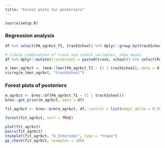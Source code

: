 ```yaml
---
title: "Forest plots for posteriors"
---
```


```r

source(setup.R)

```


### Regression analysis

```r

df %>% select(PA_agrbct_T1, trackSchool) %>% dplyr::group_by(trackSchool) %>% summarise(mean = mean(PA_agrbct_T1, na.rm = TRUE), n = n())

# Create combination of track and school variables, show means
df %>% dplyr::mutate(trackSchool = paste0(track, school)) %>% select(PA_agrbct_T1, track, school, trackSchool) %>% dplyr::group_by(trackSchool) %>% summarise(mean = mean(PA_agrbct_T1, na.rm = TRUE), n = n())

m_lmer_agrbct <- lme4::lmer(PA_agrbct_T1 ~ (1 | trackSchool), data = df) 
visreg(m_lmer_agrbct, "trackSchool")


```


### Forest plots of posteriors

```r

m_agrbct <- brms::bf(PA_agrbct_T1 ~ (1 | trackSchool)) 
brms::get_prior(m_agrbct, data = df)

fit_agrbct <- brms::brm(m_agrbct, df, control = list(adapt_delta = 0.95))

forest(fit_agrbct, sort = TRUE)

plot(fit_agrbct)
pairs(fit_agrbct)
stanplot(fit_agrbct, "b_Intercept", type = "trace")
pp_check(fit_agrbct, nsamples = 100)
```
